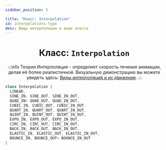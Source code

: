 ```yaml
---
sidebar_position: 5

title: "Класс: Interpolation"
id: interpolations-type
desc: Виды интерполяции в виде класса
---
```


<div align="center">

# Класс: `Interpolation`

:::info Теория
Интерполяция - определяет скорость течения анимации, делая её более реалистичной.
Визуальную демонстрацию вы можете увидеть здесь: [Виды интерполяций и их движения](https://easings.net/).
:::

</div>

```kts
class Interpolation {
  LINEAR,
  SINE_IN, SINE_OUT, SINE_IN_OUT,
  QUAD_IN< QUAD_OUT, QUAD_IN_OUT,
  CUBIC_IN, CUBIC_OUT, CUBIC_IN_OUT.
  QUART_IN, QUART_OUT, QUART_IN_OUT,
  QUINT_IN, QUINT_OUT, QUINT_IN_OUT,
  EXPO_IN, EXPO_OUT, EXPO_IN_OUT,
  CIRC_IN, CIRC_OUT, CIRC_IN_OUT,
  BACK_IN, BACK_OUT, BACK_IN_OUT,
  ELASTIC_IN, ELASTIC_OUT, ELASTIC_IN_OUT,
  BOUNCE_IN, BOUNCE_OUT< BOUNCE_IN_OUT
}
```